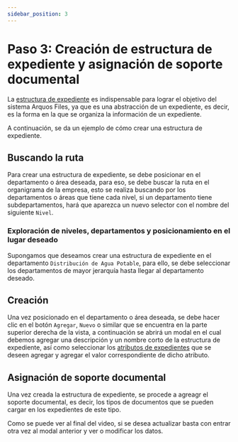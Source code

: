```yaml
---
sidebar_position: 3
---
```



# Paso 3: Creación de estructura de expediente y asignación de soporte documental

La [estructura de expediente](/docs/area-operacion/estructura-expedientes) es indispensable para lograr el objetivo del sistema Arquos Files, ya que es una abstracción de un expediente, es decir, es la forma en la que se organiza la información de un expediente.

A continuación, se da un ejemplo de cómo crear una estructura de expediente.

## Buscando la ruta

Para crear una estructura de expediente, se debe posicionar en el departamento o área deseada, para eso, se debe buscar la ruta en el organigrama de la empresa, esto se realiza buscando por los departamentos o áreas que tiene cada nivel, si un departamento tiene subdepartamentos, hará que aparezca un nuevo selector con el nombre del siguiente `Nivel`.

<ImageDiv src="/img/work/opr/estructura-expedientes/search-estructura-expediente.png" alt="Filtro de estructura de expedientes" />

### Exploración de niveles, departamentos y posicionamiento en el lugar deseado

Supongamos que deseamos crear una estructura de expediente en el departamento `Distribución de Agua Potable`, para ello, se debe seleccionar los departamentos de mayor jerarquía hasta llegar al departamento deseado.

<VideoPlayer src="/img/tutorial/expediente/desplazamiento-niveles.mov" />

## Creación 

Una vez posicionado en el departamento o área deseada, se debe hacer clic en el botón `Agregar`, `Nuevo` o similar que se encuentra en la parte superior derecha de la vista, a continuación se abrirá un modal en el cual debemos agregar una descripción y un nombre corto de la estructura de expediente, así como seleccionar los [atributos de expedientes](/docs/area-operacion/atributos-expedientes) que se deseen agregar y agregar el valor correspondiente de dicho atributo.

<VideoPlayer src="/img/tutorial/expediente/creacion-estructura-expediente.mov" />

## Asignación de soporte documental

Una vez creada la estructura de expediente, se procede a agreagr el soporte documental, es decir, los tipos de documentos que se pueden cargar en los expedientes de este tipo.

<VideoPlayer src="/img/tutorial/expediente/asignacion-estructura-exp.mov" />

Como se puede ver al final del video, si se desea actualizar basta con entrar otra vez al modal anterior y ver o modificar los datos.
